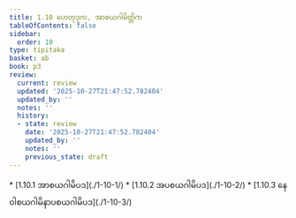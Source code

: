 ```yaml
---
title: 1.10 ဟေတုဒုက, အာစယဂါမိတ္တိက
tableOfContents: false
sidebar:
  order: 10
type: tipitaka
basket: ab
book: p3
review:
  current: review
  updated: '2025-10-27T21:47:52.782404'
  updated_by: ''
  notes: ''
  history:
  - state: review
    date: '2025-10-27T21:47:52.782404'
    updated_by: ''
    notes: ''
    previous_state: draft
---
```



<ReviewStatus review={frontmatter.review} showDetails={true} />

<HypothesisAnnotation frontmatter={frontmatter} />

<DynamicBreadcrumb />



<TableOfContents book="p3" section="1.10">
* [1.10.1 အာစယဂါမိပဒ](./1-10-1/)
* [1.10.2 အပစယဂါမိပဒ](./1-10-2/)
* [1.10.3 နေဝါစယဂါမိနာပစယဂါမိပဒ](./1-10-3/)
</TableOfContents>